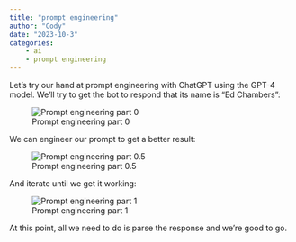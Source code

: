 ```yaml
---
title: "prompt engineering"
author: "Cody"
date: "2023-10-3"
categories: 
    - ai
    - prompt engineering
---
```


Let's try our hand at prompt engineering with ChatGPT using the GPT-4 model. We'll try to get the bot to respond that its name is "Ed Chambers":

![Prompt engineering part 0](images/prompt-engineering-pt-0.png)

We can engineer our prompt to get a better result:

![Prompt engineering part 0.5](images/prompt-engineering-pt-.5.png)

And iterate until we get it working:

![Prompt engineering part 1](images/prompt-engineering-pt-1.png)

At this point, all we need to do is parse the response and we're good to go.
